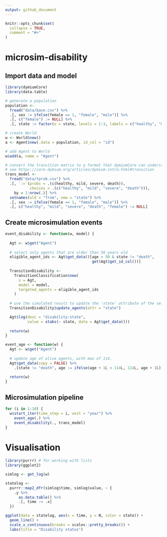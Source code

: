 ```yaml
---
output: github_document
---
```


<!-- README.md is generated from README.Rmd. Please edit that file -->

```r
knitr::opts_chunk$set(
  collapse = TRUE,
  comment = "#>"
)
```

# microsim-disability


## Import data and model

```r
library(dymiumCore)
library(data.table)

# generate a population
population <- 
  fread("data/base.csv") %>%
  .[, sex := ifelse(female == 1, "female", "male")] %>%
  .[, c("female") := NULL] %>%
  .[, state := factor(x = state, levels = 1:3, labels = c("healthy", "mild", "severe"))]

# create World
w <- World$new()
a <- Agent$new(.data = population, id_col = "id")

# add Agent to World
w$add(a, name = "Agent")

# convert the transition matrix to a format that dymiumCore can understand
# see https://core.dymium.org/articles/dymium-intro.html#transition
trans_model <-
  fread("data/tprob.csv") %>%
  .[, `:=`(probs = .(c(healthy, mild, severe, death)),
           choices = .(c("healthy", "mild", "severe", "death"))), 
    by = 1:nrow(.)] %>%
  setnames(old = "from", new = "state") %>%
  .[, sex := ifelse(female == 1, "female", "male")] %>%
  .[, c("healthy", "mild", "severe", "death", "female") := NULL]
```

## Create microsimulation events

```r
event_disability <- function(w, model) {
  
  Agt <- w$get("Agent")
  
  # select only agents that are older than 50 years old
  eligible_agent_ids <- Agt$get_data()[age > 50 & state != "death",
                                       get(Agt$get_id_col())]
  
  TransitionDisability <- 
    TransitionClassification$new(
      x = Agt, 
      model = model, 
      targeted_agents = eligible_agent_ids
    )
  
  # use the simulated result to update the 'state' attribute of the selected agents
  TransitionDisability$update_agents(attr = "state")

  Agt$log(desc = "disability:state",
          value = xtabs(~ state, data = Agt$get_data()))
  
  return(w)
}

event_age <- function(w) {
  Agt <- w$get("Agent")
  
  # update age of alive agents, with max of 114.
  Agt$get_data(copy = FALSE) %>%
    .[state != "death", age := ifelse(age + 1L > 114L, 114L, age + 1L)]
  
  return(w)
}
```


## Microsimulation pipeline

```r
for (i in 1:10) {
  w$start_iter(time_step = i, unit = "year") %>%
    event_age(.) %>%
    event_disability(., trans_model)
}
```

# Visualisation

```r
library(purrr) # for working with lists
library(ggplot2)

simlog <- get_log(w)

statelog <- 
  purrr::map2_dfr(simlog$time, simlog$value, ~ {
    .y %>% 
      as.data.table() %>%
      .[, time := .x]
  })

ggplot(data = statelog, aes(x = time, y = N, color = state)) +
  geom_line() +
  scale_x_continuous(breaks = scales::pretty_breaks()) +
  labs(title = "Disability status")
```


